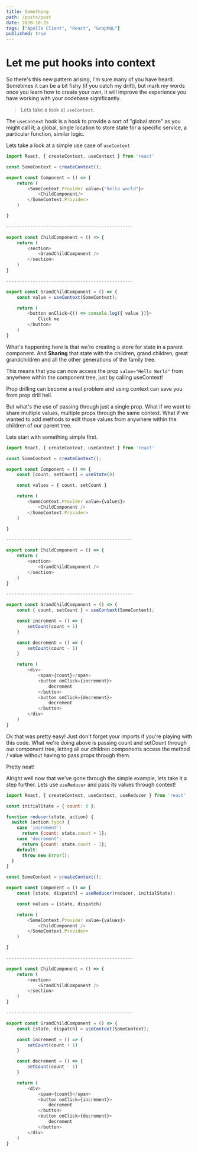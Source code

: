```yaml
---
title: Something
path: /posts/post
date: 2020-10-25
tags: ["Apollo Client", "React", "GraphQL"]
published: true
---
```



# Let me put hooks into context

So there's this new pattern arising, I'm sure many of you have heard. 
Sometimes it can be a bit fishy (if you catch my drift), but mark my words 
once you learn how to create your own, it will improve the experience you have
working with your codebase significantly. 

>Lets take a look at `useContext`. 

The `useContext` hook is a hook to provide a sort of "global store" as you might call it; 
a global, single location to store state for a specific service, a particular function, similar logic. 

Lets take a look at a simple use case of `useContext`

```jsx:title=src/components.js {}
import React, { createContext, useContext } from 'react'

const SomeContext = createContext();

export const Component = () => {
    return (
        <SomeContext.Provider value={"hello world"}>
            <ChildComponent/>
        </SomeContext.Provider> 
    )

}

------------------------------------------------ 

export const ChildComponent = () => {
    return (
        <section>
            <GrandChildComponent />
        </section>
    )
}

------------------------------------------------ 

export const GrandChildComponent = () => {
    const value = useContext(SomeContext);

    return (
        <button onClick={() => console.log({ value })}>
            Click me
        </button>
    )
}

```
 What's happening here is that we're creating a store for state in a parent component. 
 And **Sharing** that state with the children, grand children, great grandchildren and all
 the other generations of the family tree. 

 This means that you can now access the prop `value="Hello World"` from anywhere within the component tree, 
 just by calling useContext! 

Prop drilling can become a real problem and using context can save you from prop drill hell. 

But what's the use of passing through just a single prop. 
What if we want to share multiple values, multiple props through the same context. 
What if we wanted to add methods to edit those values from anywhere within the children of our parent tree. 

Lets start with something simple first. 


```jsx:title=src/components.js {}
import React, { createContext, useContext } from 'react'

const SomeContext = createContext();

export const Component = () => {
    const [count, setCount] = useState(0)

    const values = { count, setCount }

    return (
        <SomeContext.Provider value={values}>
            <ChildComponent />
        </SomeContext.Provider> 
    )

}

------------------------------------------------ 

export const ChildComponent = () => {
    return (
        <section>
            <GrandChildComponent />
        </section>
    )
}

------------------------------------------------ 

export const GrandChildComponent = () => {
    const { count, setCount } = useContext(SomeContext);

    const increment = () => {
        setCount(count + 1)
    }

    const decrement = () => {
        setCount(count - 1)
    }

    return (
        <div>
            <span>{count}</span>
            <button onClick={increment}>
                decrement
            </button>
            <button onClick={decrement}>
                decrement
            </button>
        </div>
    )
}

```

Ok that was pretty easy! Just don't forget your imports if you're playing with this code.
What we're doing above is passing count and setCount through our component tree, letting all our
children components access the method / value without having to pass props through them. 

Pretty neat!

Alright well now that we've gone through the simple example, lets take it a step further.
Lets use `useReducer` and pass its values through context!

```jsx:title=src/components.js {}
import React, { createContext, useContext, useReducer } from 'react'

const initialState = { count: 0 };

function reducer(state, action) {
  switch (action.type) {
    case 'increment':
      return {count: state.count + 1};
    case 'decrement':
      return {count: state.count - 1};
    default:
      throw new Error();
  }
}

const SomeContext = createContext();

export const Component = () => {
    const [state, dispatch] = useReducer(reducer, initialState);

    const values = [state, dispatch]

    return (
        <SomeContext.Provider value={values}>
            <ChildComponent />
        </SomeContext.Provider> 
    )

}

------------------------------------------------ 

export const ChildComponent = () => {
    return (
        <section>
            <GrandChildComponent />
        </section>
    )
}

------------------------------------------------ 

export const GrandChildComponent = () => {
    const [state, dispatch] = useContext(SomeContext);

    const increment = () => {
        setCount(count + 1)
    }

    const decrement = () => {
        setCount(count - 1)
    }

    return (
        <div>
            <span>{count}</span>
            <button onClick={increment}>
                decrement
            </button>
            <button onClick={decrement}>
                decrement
            </button>
        </div>
    )
}

```


